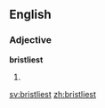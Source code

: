 ==English==

===Adjective===
'''bristliest'''

# {{superlative of|bristly}}

[[sv:bristliest]]
[[zh:bristliest]]
